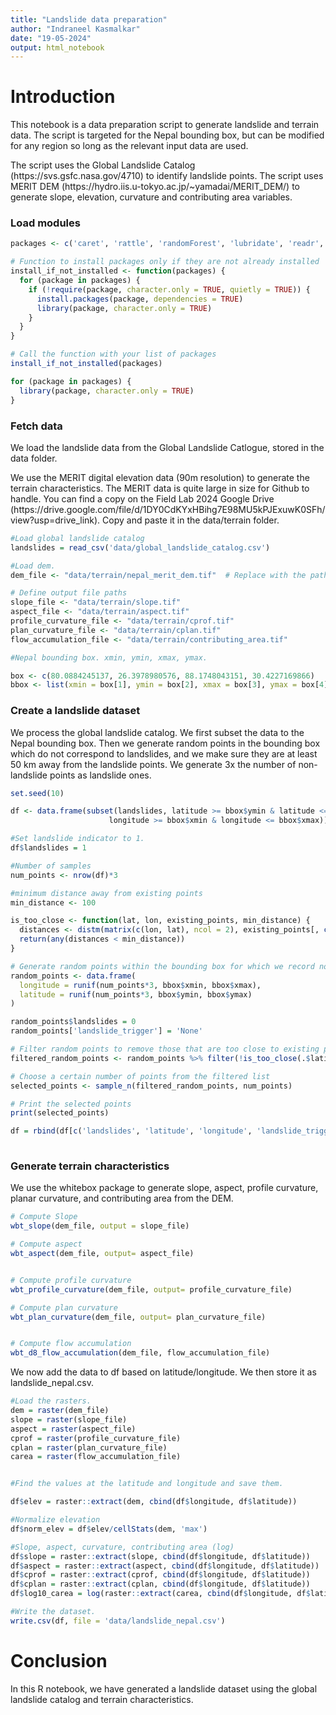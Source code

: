 ```yaml
---
title: "Landslide data preparation"
author: "Indraneel Kasmalkar"
date: "19-05-2024"
output: html_notebook
---
```


# Introduction

This notebook is a data preparation script to generate landslide and terrain data. The script is targeted for the Nepal bounding box, but can be modified for any region so long as the relevant input data are used.

The script uses the Global Landslide Catalog (https://svs.gsfc.nasa.gov/4710) to identify landslide points.
The script uses MERIT DEM (https://hydro.iis.u-tokyo.ac.jp/~yamadai/MERIT_DEM/) to generate slope, elevation, curvature and contributing area variables.

### Load modules

```r
packages <- c('caret', 'rattle', 'randomForest', 'lubridate', 'readr', 'raster', 'geosphere','tidyr', 'dplyr', 'whitebox') 

# Function to install packages only if they are not already installed
install_if_not_installed <- function(packages) {
  for (package in packages) {
    if (!require(package, character.only = TRUE, quietly = TRUE)) {
      install.packages(package, dependencies = TRUE)
      library(package, character.only = TRUE)
    }
  }
}

# Call the function with your list of packages
install_if_not_installed(packages)

for (package in packages) {
  library(package, character.only = TRUE)
}
```

### Fetch data

We load the landslide data from the Global Landslide Catlogue, stored in the data folder.

We use the MERIT digital elevation data (90m resolution) to generate the terrain characteristics. The MERIT data is quite large in size for Github to handle. You can find a copy on the Field Lab 2024 Google Drive (https://drive.google.com/file/d/1DY0CdKYxHBihg7E98MU5kPJExuwK0SFh/view?usp=drive_link). Copy and paste it in the data/terrain folder.  

```r

#Load global landslide catalog
landslides = read_csv('data/global_landslide_catalog.csv')

#Load dem.
dem_file <- "data/terrain/nepal_merit_dem.tif"  # Replace with the path to your DEM file

# Define output file paths
slope_file <- "data/terrain/slope.tif"
aspect_file <- "data/terrain/aspect.tif"
profile_curvature_file <- "data/terrain/cprof.tif"
plan_curvature_file <- "data/terrain/cplan.tif"
flow_accumulation_file <- "data/terrain/contributing_area.tif"

#Nepal bounding box. xmin, ymin, xmax, ymax.

box <- c(80.0884245137, 26.3978980576, 88.1748043151, 30.4227169866)
bbox <- list(xmin = box[1], ymin = box[2], xmax = box[3], ymax = box[4])

```
### Create a landslide dataset

We process the global landslide catalog. We first subset the data to the Nepal bounding box. Then we generate random points in the bounding box which do not correspond to landslides, and we make sure they are at least 50 km away from the landslide points. We generate 3x the number of non-landslide points as landslide ones.

```r

set.seed(10)

df <- data.frame(subset(landslides, latitude >= bbox$ymin & latitude <= bbox$ymax & 
                      longitude >= bbox$xmin & longitude <= bbox$xmax))

#Set landslide indicator to 1.
df$landslides = 1

#Number of samples
num_points <- nrow(df)*3

#minimum distance away from existing points
min_distance <- 100

is_too_close <- function(lat, lon, existing_points, min_distance) {
  distances <- distm(matrix(c(lon, lat), ncol = 2), existing_points[, c("longitude", "latitude")], fun = distHaversine)
  return(any(distances < min_distance))
}

# Generate random points within the bounding box for which we record no landslides. We need to make sure they are far from the landslide points.
random_points <- data.frame(
  longitude = runif(num_points*3, bbox$xmin, bbox$xmax),
  latitude = runif(num_points*3, bbox$ymin, bbox$ymax)
)

random_points$landslides = 0
random_points['landslide_trigger'] = 'None'

# Filter random points to remove those that are too close to existing points
filtered_random_points <- random_points %>% filter(!is_too_close(.$latitude, .$longitude, df, min_distance))

# Choose a certain number of points from the filtered list
selected_points <- sample_n(filtered_random_points, num_points)

# Print the selected points
print(selected_points)

df = rbind(df[c('landslides', 'latitude', 'longitude', 'landslide_trigger')], selected_points)
 
```


### Generate terrain characteristics

We use the whitebox package to generate slope, aspect, profile curvature, planar curvature, and contributing area from the DEM.

```r

# Compute Slope
wbt_slope(dem_file, output = slope_file)

# Compute aspect
wbt_aspect(dem_file, output= aspect_file)


# Compute profile curvature
wbt_profile_curvature(dem_file, output= profile_curvature_file)

# Compute plan curvature
wbt_plan_curvature(dem_file, output= plan_curvature_file)


# Compute flow accumulation
wbt_d8_flow_accumulation(dem_file, flow_accumulation_file)

```

We now add the data to df based on latitude/longitude. We then store it as landslide_nepal.csv.

```r

#Load the rasters.
dem = raster(dem_file)
slope = raster(slope_file)
aspect = raster(aspect_file)
cprof = raster(profile_curvature_file)
cplan = raster(plan_curvature_file)
carea = raster(flow_accumulation_file)


#Find the values at the latitude and longitude and save them.

df$elev = raster::extract(dem, cbind(df$longitude, df$latitude))

#Normalize elevation
df$norm_elev = df$elev/cellStats(dem, 'max')

#Slope, aspect, curvature, contributing area (log)
df$slope = raster::extract(slope, cbind(df$longitude, df$latitude))
df$aspect = raster::extract(aspect, cbind(df$longitude, df$latitude))
df$cprof = raster::extract(cprof, cbind(df$longitude, df$latitude))
df$cplan = raster::extract(cplan, cbind(df$longitude, df$latitude))
df$log10_carea = log(raster::extract(carea, cbind(df$longitude, df$latitude)))

#Write the dataset.
write.csv(df, file = 'data/landslide_nepal.csv')
```

# Conclusion

In this R notebook, we have generated a landslide dataset using the global landslide catalog and terrain characteristics.



